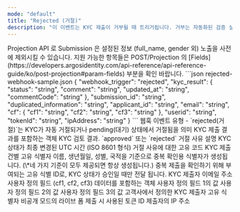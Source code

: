 ```yaml
---
mode: "default"
title: "Rejected (거절)"
description: "이 이벤트는 KYC 제출이 거부될 때 트리거됩니다. 거부는 자동화된 검증 실패, 수동 검토 결과, 또는 기타 정책적 이유로 발생할 수 있습니다. 이 이벤트를 통해 KYC 거부 사유를 즉시 파악하고, 사용자에게 피드백을 제공하거나 추가 정보 요청 등의 필요한 조치를 취할 수 있습니다."
---
```

<Note>
  Projection API 로 Submission 은 설정된 정보 (full_name, gender 외) 노출을 사전에 제외시킬 수 있습니다. 
  지원 가능한 항목들은 POST/Projection 의 [Fields](https://developers.argosidentity.com/api-reference/api-reference-guide/ko/post-projection#param-fields) 부분을 확인 바랍니다.
</Note>
```json rejected-webhook-sample.json
{
    "webhook_trigger": "rejected",
    "kyc_result": {
        "status": "string",
        "comment": "string",
        "updated_at": "string",
        "commentCode": "string"
    },
    "submission_id": "string",
    "duplicated_information": "string",
    "applicant_id": "string",
    "email": "string",
    "cf": {
        "cf1": "string",
        "cf2": "string",
        "cf3": "string"
    },
    "userid": "string",
    "tokenId": "string",
    "ipAddress": "string"
}
```

<ResponseField name="webhook_trigger" type="string">
  웹훅 이벤트 유형 - `rejected(거절)`는 KYC가 자동 거절되거나 pending(대기) 상태에서 거절됨을 의미
</ResponseField>

<ResponseField name="kyc_result" type="object">
  KYC 제출 결과를 포함하는 객체

  <Expandable title="properties">
    <ResponseField name="status" type="string">
      KYC 검토 결과. `approved` 또는 `rejected`
    </ResponseField>
    <ResponseField name="comment" type="string">
      거절 사유 설명
    </ResponseField>
    <ResponseField name="updated_at" type="string">
      KYC 상태가 최종 변경된 UTC 시간 (ISO 8601 형식)
    </ResponseField>
    <ResponseField name="commentCode" type="string">
      거절 사유에 대한 고유 코드
    </ResponseField>
  </Expandable>
</ResponseField>

<ResponseField name="submission_id" type="string">
  KYC 제출 건별 고유 식별자
</ResponseField>

<ResponseField name="duplicated_information" type="string">
  이름, 생년월일, 성별, 국적을 기준으로 중복 확인용 식별자가 생성됩니다. (\*네 가지 기준이 모두 제공되면 항상 생성됩니다.)
</ResponseField>

<ResponseField name="applicant_id" type="string">
  중복 제출을 확인하기 위해 부여되는 고유 식별 ID로, KYC 상태가 승인일 때만 전달 됩니다.
</ResponseField>

<ResponseField name="email" type="string">
  KYC 제출자 이메일 주소
</ResponseField>

<ResponseField name="cf" type="object">
  사용자 정의 필드 (cf1, cf2, cf3) 데이터를 포함하는 객체

  <Expandable title="properties">
    <ResponseField name="cf1" type="string">
      사용자 정의 필드 1의 값
    </ResponseField>
    <ResponseField name="cf2" type="string">
      사용자 정의 필드 2의 값
    </ResponseField>
    <ResponseField name="cf3" type="string">
      사용자 정의 필드 3의 값
    </ResponseField>
  </Expandable>
</ResponseField>

<ResponseField name="userid" type="string">
  고객사에서 정의한 KYC 제출자 고유 식별자
</ResponseField>

<ResponseField name="tokenId" type="string">
  비공개 모드의 라이브 폼 제출 시 사용된 토큰 ID
</ResponseField>

<ResponseField name="ipAddress" type="string">
  제출자의 IP 주소
</ResponseField>